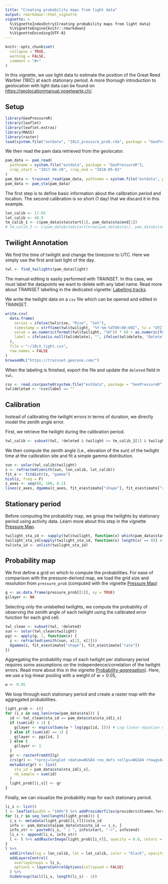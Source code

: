 ```yaml
---
title: "Creating probability maps from light data"
output: rmarkdown::html_vignette
vignette: >
  %\VignetteIndexEntry{Creating probability maps from light data}
  %\VignetteEngine{knitr::rmarkdown}
  %\VignetteEncoding{UTF-8}
---
```


```r
knitr::opts_chunk$set(
  collapse = TRUE,
  warning = FALSE,
  comment = "#>"
)
```

In this vignette, we use light data to estimate the position of the Great Reed Warbler (18IC) at each stationary period. A more thorough introduction to geolocation with light data can be found on [https://geolocationmanual.vogelwarte.ch/](https://geolocationmanual.vogelwarte.ch/).

## Setup

```r
library(GeoPressureR)
library(leaflet)
library(leaflet.extras)
library(MASS)
library(raster)
load(system.file("extdata", "18LX_pressure_prob.rda", package = "GeoPressureR"))
```

We then read the pam data retrieved from the geolocator.

```r
pam_data <- pam_read(
  pathname = system.file("extdata", package = "GeoPressureR"),
  crop_start = "2017-06-20", crop_end = "2018-05-02"
)
pam_data <- trainset_read(pam_data, pathname = system.file("extdata", package = "GeoPressureR"))
pam_data <- pam_sta(pam_data)
```

The first step is to define basic information about the calibration period and location. The second calibration is so short (1 day) that we discard it in this example.

```r
lon_calib <- 17.05
lat_calib <- 48.9
tm_calib_1 <- c(pam_data$sta$start[1], pam_data$sta$end[1])
# tm_calib_2 <- c(pam_data$sta$start[nrow(pam_data$sta)], pam_data$sta$end[nrow(pam_data$sta)])
```



## Twilight Annotation

We find the time of twilight and change the timezone to UTC. Here we simply use the first and last light of the day.

```r
twl <- find_twilights(pam_data$light)
```

The manual editing is easily performed with TRAINSET. In this case, we must label the datapoints we want to delete with any label name. Read more about TRAINSET labelling in the dedicated vignette: [Labelling tracks](labelling-tracks.html).

We write the twilight data on a `csv` file which can be opened and edited in TRAINSET.

```r
write.csv(
  data.frame(
    series = ifelse(twl$rise, "Rise", "Set"),
    timestamp = strftime(twl$twilight, "%Y-%m-%dT00:00:00Z", tz = "UTC"),
    value = as.numeric(format(twl$twilight, "%H")) * 60 + as.numeric(format(twl$twilight, "%M")),
    label = ifelse(is.null(twl$delete), "", ifelse(twl$delete, "Delete", ""))
  ),
  file = "~/18LX_light.csv",
  row.names = FALSE
)
browseURL("https://trainset.geocene.com/")
```

When the labeling is finished, export the file and update the `deleted` field in `twl`.

```r
csv <- read.csv(paste0(system.file("extdata", package = "GeoPressureR"), "/18LX_light-labeled.csv"))
twl$deleted <- !csv$label == ""
```

## Calibration

Instead of calibrating the twilight errors in terms of duration, we directly model the zenith angle error.

First, we retrieve the twilight during the calibration period.
```r
twl_calib <- subset(twl, !deleted & twilight >= tm_calib_1[1] & twilight <= tm_calib_1[2])
```

We then compute the zenith angle (i.e., elevation of the sun) of the twilight time at the calibration site and fit a simple gamma distribution.

```r
sun <- solar(twl_calib$twilight)
z <- refracted(zenith(sun, lon_calib, lat_calib))
fit_e <- fitdistr(z, "gamma")
hist(z, freq = F)
z_axes <- seq(88, 100, 0.1)
lines(z_axes, dgamma(z_axes, fit_e$estimate["shape"], fit_e$estimate["rate"]), col = "red")
```

## Stationary period

Before computing the probability map, we group the twilights by stationary period using activity data. Learn more about this step in the vignette [Pressure Map](pressure-map.html#identifying-stationary-periods).

```r
twilight_sta_id <- sapply(twl$twilight, function(x) which(pam_data$sta$start < x & x < pam_data$sta$end))
twilight_sta_id[sapply(twilight_sta_id, function(x) length(x) == 0)] <- 0
twl$sta_id <- unlist(twilight_sta_id)
```

## Probability map

We first define a grid on which to compute the probabilities. For ease of comparison with the pressure-derived map, we load the grid size and resolution from `pressure_prob` (computed with the vignette [Pressure Map](pressure-map.html#computing-the-map-of-pressure))
```r
g <- as.data.frame(pressure_prob[[1]], xy = TRUE)
g$layer <- NA
```

Selecting only the unlabelled twilights, we compute the probability of observing the zenith angle of each twilight using the calibrated error function for each grid cell.

```r
twl_clean <- subset(twl, !deleted)
sun <- solar(twl_clean$twilight)
pgz <- apply(g, 1, function(x) {
  z <- refracted(zenith(sun, x[1], x[2]))
  dgamma(z, fit_e$estimate["shape"], fit_e$estimate["rate"])
})
```

Aggregating the probability map of each twilight per stationary period requires some assumptions on the independence/correlation of the twilight errors. Read more about this in the vignette [Probability-aggregation](probability-aggregation.html)).
Here, we use a log-linear pooling with a weight of $w=0.05$,

```r
w <- 0.05
```

We loop through each stationary period and create a raster map with the aggregated probabilities.

```r
light_prob <- c()
for (i_s in seq_len(nrow(pam_data$sta))) {
  id <- twl_clean$sta_id == pam_data$sta$sta_id[i_s]
  if (sum(id) > 1) {
    g$layer <- exp(colSums(w * log(pgz[id, ]))) # Log-linear equation express in log
  } else if (sum(id) == 1) {
    g$layer <- pgz[id, ]
  } else {
    g$layer <- 1
  }
  gr <- rasterFromXYZ(g)
  crs(gr) <- "+proj=longlat +datum=WGS84 +no_defs +ellps=WGS84 +towgs84=0,0,0"
  metadata(gr) <- list(
    sta_id = pam_data$sta$sta_id[i_s],
    nb_sample = sum(id)
  )
  light_prob[[i_s]] <- gr
}
```

Finally, we can visualize the probability map for each stationary period.

```r
li_s <- list()
l <- leaflet(width = "100%") %>% addProviderTiles(providers$Stamen.TerrainBackground) %>%  addFullscreenControl()
for (i_r in seq_len(length(light_prob))) {
  i_s <- metadata(light_prob[[i_r]])$sta_id
  info <- pam_data$sta[pam_data$sta$sta_id == i_s, ]
  info_str <- paste0(i_s, " | ", info$start, "->", info$end)
  li_s <- append(li_s, info_str)
  l <- l %>% addRasterImage(light_prob[[i_r]], opacity = 0.8, colors = "OrRd", group = info_str)
}
l %>%
  addCircles(lng = lon_calib, lat = lat_calib, color = "black", opacity = 1) %>%
  addLayersControl(
    overlayGroups = li_s,
    options = layersControlOptions(collapsed = FALSE)
  ) %>%
  hideGroup(tail(li_s, length(li_s) - 1))
```

